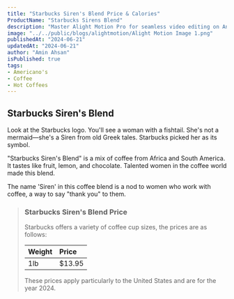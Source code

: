 ```yaml
---
title: "Starbucks Siren's Blend Price & Calories"
ProductName: "Starbucks Sirens Blend" 
description: "Master Alight Motion Pro for seamless video editing on Android, iOS, and Tablets with our ultimate guide, unlocking advanced features and elevating your skills in 2024!"
image: "../../public/blogs/alightmotion/Alight Motion Image 1.png"
publishedAt: "2024-06-21"
updatedAt: "2024-06-21"
author: "Amin Ahsan"
isPublished: true
tags:
- Americano's
- Coffee
- Hot Coffees   
---
```


## Starbucks Siren's Blend 
  
Look at the Starbucks logo. You'll see a woman with a fishtail. She's not a mermaid—she's a Siren from old Greek tales. Starbucks picked her as its symbol.

"Starbucks Siren's Blend" is a mix of coffee from Africa and South America. It tastes like fruit, lemon, and chocolate. Talented women in the coffee world made this blend.

The name 'Siren' in this coffee blend is a nod to women who work with coffee, a way to say "thank you" to them.


> ### Starbucks Siren's Blend Price
>
> Starbucks offers a variety of coffee cup sizes, the prices are as follows:
>
> | Weight  | Price |
> |:--------|:------|
> | 1lb     |$13.95 |
>
> These prices apply particularly to the United States and are for the year 2024.